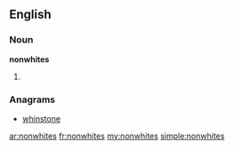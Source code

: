 ==English==

===Noun===
'''nonwhites'''

# {{plural of|[[nonwhite]]}}

===Anagrams===
* [[whinstone#English|whinstone]]

[[ar:nonwhites]]
[[fr:nonwhites]]
[[my:nonwhites]]
[[simple:nonwhites]]